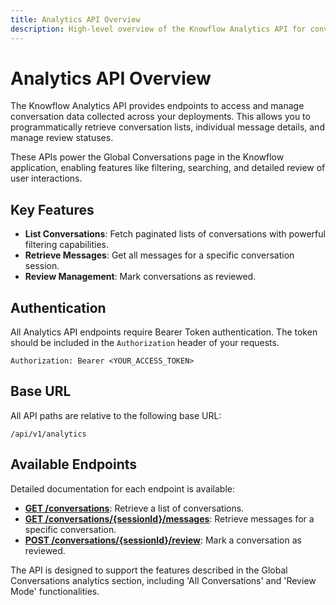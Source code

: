 ```yaml
---
title: Analytics API Overview
description: High-level overview of the Knowflow Analytics API for conversation data.
---
```


# Analytics API Overview

The Knowflow Analytics API provides endpoints to access and manage conversation data collected across your deployments. This allows you to programmatically retrieve conversation lists, individual message details, and manage review statuses.

These APIs power the Global Conversations page in the Knowflow application, enabling features like filtering, searching, and detailed review of user interactions.

## Key Features

- **List Conversations**: Fetch paginated lists of conversations with powerful filtering capabilities.
- **Retrieve Messages**: Get all messages for a specific conversation session.
- **Review Management**: Mark conversations as reviewed.

## Authentication

All Analytics API endpoints require Bearer Token authentication. The token should be included in the `Authorization` header of your requests.

```
Authorization: Bearer <YOUR_ACCESS_TOKEN>
```

## Base URL

All API paths are relative to the following base URL:

```
/api/v1/analytics
```

## Available Endpoints

Detailed documentation for each endpoint is available:

- **[GET /conversations](./get-conversations)**: Retrieve a list of conversations.
- **[GET /conversations/{sessionId}/messages](./get-conversation-messages)**: Retrieve messages for a specific conversation.
- **[POST /conversations/{sessionId}/review](./review-conversation)**: Mark a conversation as reviewed.

<Info>
  The API is designed to support the features described in the Global Conversations analytics section, including 'All Conversations' and 'Review Mode' functionalities.
</Info> 